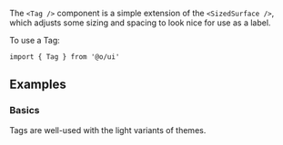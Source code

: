 The `<Tag />` component is a simple extension of the `<SizedSurface />`, which adjusts some sizing
and spacing to look nice for use as a label.

To use a Tag:

```tsx
import { Tag } from '@o/ui'
```

## Examples

### Basics

Tags are well-used with the light variants of themes.

<Example id="Basic" />
